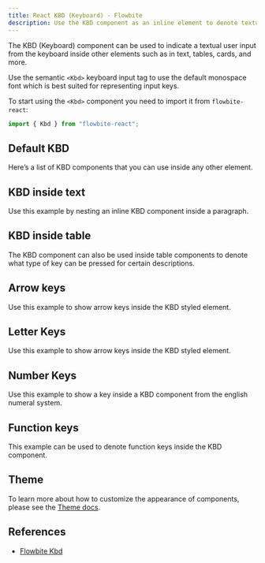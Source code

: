 ```yaml
---
title: React KBD (Keyboard) - Flowbite
description: Use the KBD component as an inline element to denote textual user input from the keyboard inside paragraphs, tables, and other components
---
```


The KBD (Keyboard) component can be used to indicate a textual user input from the keyboard inside other elements such as in text, tables, cards, and more.

Use the semantic `<Kbd>` keyboard input tag to use the default monospace font which is best suited for representing input keys.

To start using the `<Kbd>` component you need to import it from `flowbite-react`:

```jsx
import { Kbd } from "flowbite-react";
```

## Default KBD

Here’s a list of KBD components that you can use inside any other element.

<Example name="kbd.root" />

## KBD inside text

Use this example by nesting an inline KBD component inside a paragraph.

<Example name="kbd.insideText" />

## KBD inside table

The KBD component can also be used inside table components to denote what type of key can be pressed for certain descriptions.

<Example name="kbd.insideTable" />

## Arrow keys

Use this example to show arrow keys inside the KBD styled element.

<Example name="kbd.arrowKeys" />

## Letter Keys

Use this example to show arrow keys inside the KBD styled element.

<Example name="kbd.letterKeys" />

## Number Keys

Use this example to show a key inside a KBD component from the english numeral system.

<Example name="kbd.numberKeys" />

## Function keys

This example can be used to denote function keys inside the KBD component.

<Example name="kbd.functionKeys" />

## Theme

To learn more about how to customize the appearance of components, please see the [Theme docs](/docs/customize/theme).

<Theme name="kbd" />

## References

- [Flowbite Kbd](https://flowbite.com/docs/components/kbd/)
